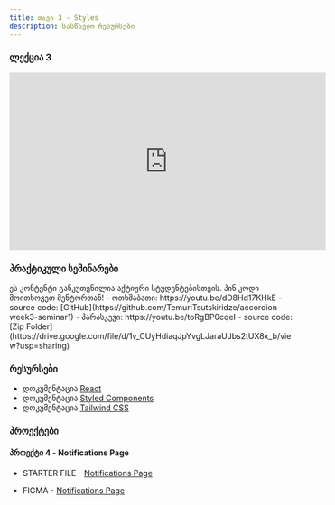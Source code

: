 ```yaml
---
title: თავი 3 - Styles
description: სასწავლო რესურსები
---
```


### ლექცია 3

<iframe
  width="560"
  height="315"
  src="https://www.youtube.com/embed/FoUNg3r9ECw?si=KYcMAAXtgP6hKXBn"
  title="YouTube video player"
  frameborder="0"
  allow="accelerometer; autoplay; clipboard-write; encrypted-media; gyroscope; picture-in-picture; web-share"
  allowFullScreen
></iframe>

### პრაქტიკული სემინარები

<Card>
  <PinCodeProtectedContent>
    <Locked>
      ეს კონტენტი განკუთვნილია აქტიური სტუდენტებისთვის. პინ კოდი მოითხოვეთ
      მენტორთან!
    </Locked>
    <Unlocked>
      - ოთხშაბათი: https://youtu.be/dD8Hd17KHkE
          - source code: [GitHub](https://github.com/TemuriTsutskiridze/accordion-week3-seminar1) 
      - პარასკევი: https://youtu.be/toRgBP0cqeI
          - source code: [Zip Folder](https://drive.google.com/file/d/1v_CUyHdiaqJpYvgLJaraUJbs2tUX8x_b/view?usp=sharing) 
    </Unlocked>
  </PinCodeProtectedContent>
</Card>

### რესურსები

- დოკუმენტაცია [React](https://react.dev)
- დოკუმენტაცია [Styled Components](https://styled-components.com/)
- დოკუმენტაცია [Tailwind CSS](https://tailwindcss.com/)

### პროექტები

#### პროექტი 4 - Notifications Page

- STARTER FILE - [Notifications Page](https://drive.google.com/file/d/1ySIaST0l4oXX09tku6gXZDwdYmuHApDe/view?usp=sharing)

- FIGMA - [Notifications Page](https://www.figma.com/file/G09JA6Wjksi3IXa8CAnoDF/notifications-page)
